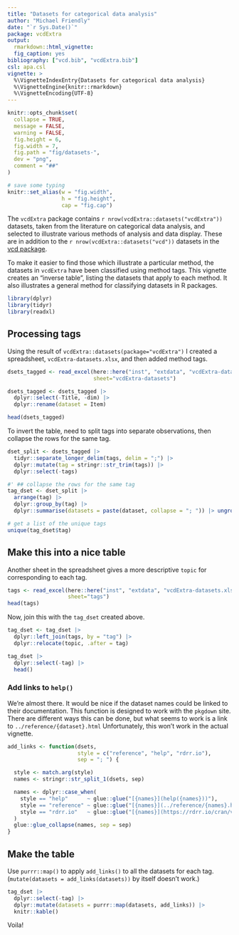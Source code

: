 ---
title: "Datasets for categorical data analysis"
author: "Michael Friendly"
date: "`r Sys.Date()`"
package: vcdExtra
output: 
  rmarkdown::html_vignette:
  fig_caption: yes
bibliography: ["vcd.bib", "vcdExtra.bib"]
csl: apa.csl
vignette: >
  %\VignetteIndexEntry{Datasets for categorical data analysis}
  %\VignetteEngine{knitr::rmarkdown}
  %\VignetteEncoding{UTF-8}
---

```{r setup, include = FALSE}
knitr::opts_chunk$set(
  collapse = TRUE,
  message = FALSE,
  warning = FALSE,
  fig.height = 6,
  fig.width = 7,
  fig.path = "fig/datasets-",
  dev = "png",
  comment = "##"
)

# save some typing
knitr::set_alias(w = "fig.width",
                 h = "fig.height",
                 cap = "fig.cap")
```

The `vcdExtra` package contains `r nrow(vcdExtra::datasets("vcdExtra"))` datasets, taken
from the literature on categorical data analysis, and selected to illustrate various
methods of analysis and data display. These are in addition to the 
`r nrow(vcdExtra::datasets("vcd"))` datasets in the [vcd package](https://cran.r-project.org/package=vcd).

To make it easier to find those which illustrate a particular method, the datasets in `vcdExtra` have been classified
using method tags. This vignette creates an "inverse table", listing the datasets that apply to each method.
It also illustrates a general method for classifying datasets in R packages.

```{r load}
library(dplyr)
library(tidyr)
library(readxl)
```

## Processing tags

Using the result of `vcdExtra::datasets(package="vcdExtra")` I created a spreadsheet, `vcdExtra-datasets.xlsx`,
and then added method tags.
```{r read-datasets}
dsets_tagged <- read_excel(here::here("inst", "extdata", "vcdExtra-datasets.xlsx"), 
                           sheet="vcdExtra-datasets")

dsets_tagged <- dsets_tagged |>
  dplyr::select(-Title, -dim) |>
  dplyr::rename(dataset = Item)

head(dsets_tagged)
```


To invert the table, need to split tags into separate observations, then collapse the rows for the same tag.

```{r split-tags}
dset_split <- dsets_tagged |>
  tidyr::separate_longer_delim(tags, delim = ";") |>
  dplyr::mutate(tag = stringr::str_trim(tags)) |>
  dplyr::select(-tags)

#' ## collapse the rows for the same tag
tag_dset <- dset_split |>
  arrange(tag) |>
  dplyr::group_by(tag) |>
  dplyr::summarise(datasets = paste(dataset, collapse = "; ")) |> ungroup()

# get a list of the unique tags
unique(tag_dset$tag)
```

## Make this into a nice table

Another sheet in the spreadsheet gives a more descriptive `topic` for corresponding to each tag.

```{r read-tags}
tags <- read_excel(here::here("inst", "extdata", "vcdExtra-datasets.xlsx"), 
                   sheet="tags")
head(tags)
```

Now, join this with the `tag_dset` created above.

```{r join-tags}
tag_dset <- tag_dset |>
  dplyr::left_join(tags, by = "tag") |>
  dplyr::relocate(topic, .after = tag)

tag_dset |>
  dplyr::select(-tag) |>
  head()
```

### Add links to `help()`

We're almost there. It would be nice if the dataset names could be linked to their documentation.
This function is designed to work with the `pkgdown` site. There are different ways this can be
done, but what seems to work is a link to `../reference/{dataset}.html`
Unfortunately, this won't work in the actual vignette.

```{r add-links}
add_links <- function(dsets, 
                      style = c("reference", "help", "rdrr.io"),
                      sep = "; ") {

  style <- match.arg(style)
  names <- stringr::str_split_1(dsets, sep)

  names <- dplyr::case_when(
    style == "help"      ~ glue::glue("[{names}](help({names}))"),
    style == "reference" ~ glue::glue("[{names}](../reference/{names}.html)"),
    style == "rdrr.io"   ~ glue::glue("[{names}](https://rdrr.io/cran/vcdExtra/man/{names}.html)")
  )  
  glue::glue_collapse(names, sep = sep)
}

```

## Make the table {#table}

Use `purrr::map()` to apply `add_links()` to all the datasets for each tag.
(`mutate(datasets = add_links(datasets))` by itself doesn't work.)

```{r kable}
tag_dset |>
  dplyr::select(-tag) |>
  dplyr::mutate(datasets = purrr::map(datasets, add_links)) |>
  knitr::kable()
```

Voila!

